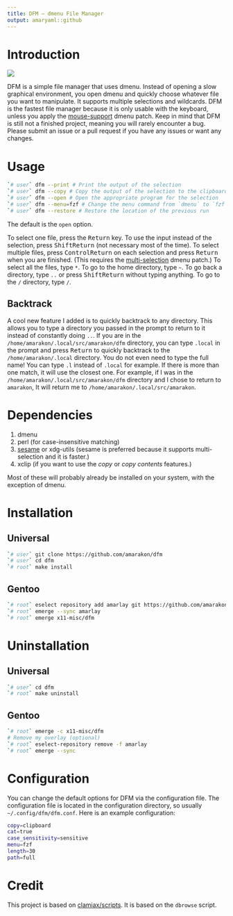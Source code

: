 ```yaml
---
title: DFM – dmenu File Manager
output: amaryaml::github
---
```


# Introduction

![](preview.gif)

DFM is a simple file manager that uses dmenu. Instead of opening a slow
graphical environment, you open dmenu and quickly choose whatever file you want
to manipulate. It supports multiple selections and wildcards. DFM is the fastest
file manager because it is only usable with the keyboard, unless you apply the
[mouse-support](https://tools.suckless.org/dmenu/patches/mouse-support/) dmenu
patch. Keep in mind that DFM is still not a finished project, meaning you will
rarely encounter a bug. Please submit an issue or a pull request if you have any
issues or want any changes.

# Usage

```sh
`# user` dfm --print # Print the output of the selection
`# user` dfm --copy # Copy the output of the selection to the clipboard
`# user` dfm --open # Open the appropriate program for the selection
`# user` dfm --menu=fzf # Change the menu command from `dmenu` to `fzf`
`# user` dfm --restore # Restore the location of the previous run
```

The default is the `open` option.

To select one file, press the <kbd>Return</kbd> key. To use the input instead of
the selection, press <kbd>Shift</kbd><kbd>Return</kbd> (not necessary most of
the time). To select multiple files, press <kbd>Control</kbd><kbd>Return</kbd>
on each selection and press <kbd>Return</kbd> when you are finished. (This
requires the
[multi-selection](https://tools.suckless.org/dmenu/patches/multi-selection/)
dmenu patch.) To select all the files, type `*`. To go to the home directory,
type `~`. To go back a directory, type `..` or press
<kbd>Shift</kbd><kbd>Return</kbd> without typing anything. To go to the `/`
directory, type `/`.

## Backtrack

A cool new feature I added is to quickly backtrack to any directory. This allows
you to type a directory you passed in the prompt to return to it instead of
constantly doing `..`. If you are in the
`/home/amarakon/.local/src/amarakon/dfm` directory, you can type `.local` in the
prompt and press <kbd>Return</kbd> to quickly backtrack to the
`/home/amarakon/.local` directory. You do not even need to type the full name!
You can type `.l` instead of `.local` for example. If there is more than one
match, it will use the closest one. For example, if I was in the
`/home/amarakon/.local/src/amarakon/dfm` directory and I chose to return to
`amarakon`, It will return me to `/home/amarakon/.local/src/amarakon`.

# Dependencies

#. dmenu
#. perl (for case-insensitive matching)
#. [sesame](https://github.com/green7ea/sesame) or xdg-utils (sesame is
   preferred because it supports multi-selection and it is faster.)
#. xclip (if you want to use the *copy* or *copy contents* features.)

Most of these will probably already be installed on your system, with the
exception of dmenu.

# Installation

## Universal

```sh
`# user` git clone https://github.com/amarakon/dfm
`# user` cd dfm
`# root` make install
```

## Gentoo

```sh
`# root` eselect repository add amarlay git https://github.com/amarakon/amarlay
`# root` emerge --sync amarlay
`# root` emerge x11-misc/dfm
```

# Uninstallation

## Universal

```sh
`# user` cd dfm
`# root` make uninstall
```

## Gentoo

```sh
`# root` emerge -c x11-misc/dfm
# Remove my overlay (optional)
`# root` eselect-repository remove -f amarlay
`# root` emerge --sync
```

# Configuration

You can change the default options for DFM via the configuration file. The
configuration file is located in the configuration directory, so usually
`~/.config/dfm/dfm.conf`. Here is an example configuration:

```sh
copy=clipboard
cat=true
case_sensitivity=sensitive
menu=fzf
length=30
path=full
```

# Credit

This project is based on [clamiax/scripts](https://github.com/clamiax/scripts).
It is based on the `dbrowse` script.
